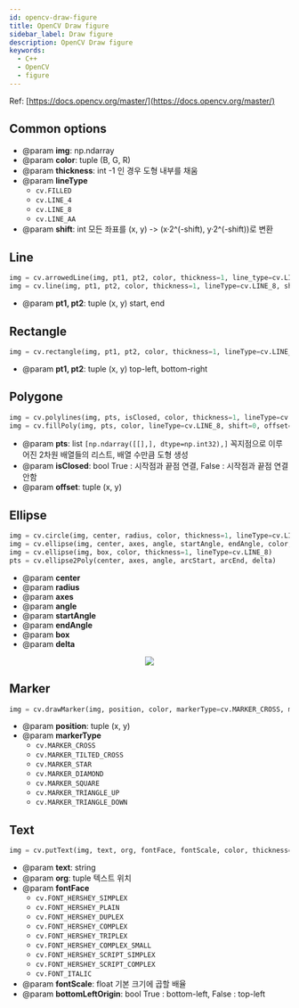 ```yaml
---
id: opencv-draw-figure
title: OpenCV Draw figure
sidebar_label: Draw figure
description: OpenCV Draw figure
keywords:
  - C++
  - OpenCV
  - figure
---
```



Ref: [https://docs.opencv.org/master/](https://docs.opencv.org/master/)

## Common options

- @param **img**: np.ndarray
- @param **color**: tuple (B, G, R)
- @param **thickness**: int -1 인 경우 도형 내부를 채움
- @param **lineType**
  - `cv.FILLED`
  - `cv.LINE_4`
  - `cv.LINE_8`
  - `cv.LINE_AA`
- @param **shift**: int 모든 좌표를 (x, y) -> (x·2^(-shift), y·2^(-shift))로 변환

## Line

```python
img = cv.arrowedLine(img, pt1, pt2, color, thickness=1, line_type=cv.LINE_8, shift=0, tipLength=0.1)
img = cv.line(img, pt1, pt2, color, thickness=1, lineType=cv.LINE_8, shift=0)
```

- @param **pt1, pt2**: tuple (x, y) start, end

## Rectangle

```python
img = cv.rectangle(img, pt1, pt2, color, thickness=1, lineType=cv.LINE_8, shift=0)
```

- @param **pt1, pt2**: tuple (x, y) top-left, bottom-right

## Polygone

```python
img = cv.polylines(img, pts, isClosed, color, thickness=1, lineType=cv.LINE_8, shift=0)
img = cv.fillPoly(img, pts, color, lineType=cv.LINE_8, shift=0, offset=(0,0))
```

- @param **pts**: list `[np.ndarray([[],], dtype=np.int32),]` 꼭지점으로 이루어진 2차원 배열들의 리스트, 배열 수만큼 도형 생성
- @param **isClosed**: bool True : 시작점과 끝점 연결, False : 시작점과 끝점 연결 안함
- @param **offset**: tuple (x, y)

## Ellipse

```python
img = cv.circle(img, center, radius, color, thickness=1, lineType=cv.LINE_8, shift=0)
img = cv.ellipse(img, center, axes, angle, startAngle, endAngle, color, thickness=1, lineType=cv.LINE_8, shift=0)
img = cv.ellipse(img, box, color, thickness=1, lineType=cv.LINE_8)
pts = cv.ellipse2Poly(center, axes, angle, arcStart, arcEnd, delta)
```

- @param **center**
- @param **radius**
- @param **axes**
- @param **angle**
- @param **startAngle**
- @param **endAngle**
- @param **box**
- @param **delta**

<center>
  <img
    src={useBaseUrl('img/lang/python/libraries/opencv/opencv-draw-ellipse.png')}
  />
</center>

## Marker

```python
img = cv.drawMarker(img, position, color, markerType=cv.MARKER_CROSS, markerSize=20, thickness=1, line_type=cv.LINE_8)
```

- @param **position**: tuple (x, y)
- @param **markerType**
  - `cv.MARKER_CROSS`
  - `cv.MARKER_TILTED_CROSS`
  - `cv.MARKER_STAR`
  - `cv.MARKER_DIAMOND`
  - `cv.MARKER_SQUARE`
  - `cv.MARKER_TRIANGLE_UP`
  - `cv.MARKER_TRIANGLE_DOWN`

## Text

```python
img = cv.putText(img, text, org, fontFace, fontScale, color, thickness=1, lineType=cv.LINE_8, bottomLeftOrigin=False)
```

- @param **text**: string
- @param **org**: tuple 텍스트 위치
- @param **fontFace**
  - `cv.FONT_HERSHEY_SIMPLEX`
  - `cv.FONT_HERSHEY_PLAIN`
  - `cv.FONT_HERSHEY_DUPLEX`
  - `cv.FONT_HERSHEY_COMPLEX`
  - `cv.FONT_HERSHEY_TRIPLEX`
  - `cv.FONT_HERSHEY_COMPLEX_SMALL`
  - `cv.FONT_HERSHEY_SCRIPT_SIMPLEX`
  - `cv.FONT_HERSHEY_SCRIPT_COMPLEX`
  - `cv.FONT_ITALIC`
- @param **fontScale**: float 기본 크기에 곱할 배율
- @param **bottomLeftOrigin**: bool True : bottom-left, False : top-left
